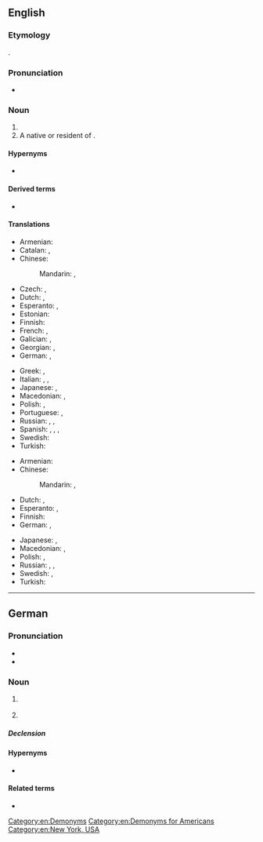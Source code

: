 ==English==

===Etymology===
{{suffix|en|New York|er|id2=inhabitant}}.

===Pronunciation===
* {{rhymes|en|ɔː(ɹ)kə(ɹ)}}

===Noun===
{{en-noun|head=[[New York]][[-er|er]]}}

# {{l|en|A [[native]] or [[resident]] of the [[state]] of [[New York]] in the [[United States of America]].}}
# A native or resident of {{l|en|New York City}}.

====Hypernyms====
* {{l|en|American}}

====Derived terms====
* {{l|en|New Yorkeress}}

====Translations====
{{trans-top|a native or resident of New York City}}
* Armenian: {{t|hy|նյույորքցի}}
* Catalan: {{t+|ca|novaiorquès|m}}, {{t+|ca|novaiorquesa|f}}
* Chinese:
*: Mandarin: {{t+|cmn|紐約人}}, {{t+|cmn|纽约人|tr=Niǔyuērén}}
* Czech: {{t|cs|Newyorčan|m}}, {{t|cs|Newyorčanka|f}}
* Dutch: {{t+|nl|New Yorker|m}}, {{t+|nl|New Yorkse|f}}
* Esperanto: {{t|eo|nov-jorkano}}, {{t|eo|novjorkano}}
* Estonian: {{t+|et|njuujorklane}}
* Finnish: {{t|fi|newyorkilainen}}
* French: {{t+|fr|New-Yorkais|m}}, {{t+|fr|New-Yorkaise|f}}
* Galician: {{t|gl|neoiorquino|m}}, {{t|gl|neoiorquina|f}}
* Georgian: {{t|ka|ნიუ-იორკელი}}, {{t|ka|ნიუ იორკელი}}
* German: {{t+|de|New Yorker|m}}, {{t|de|New Yorkerin|f}}
{{trans-mid}}
* Greek: {{t+|el|Νεοϋορκέζος|m}}, {{t|el|Νεοϋορκέζα|f}}
* Italian: {{t+|it|newyorkese|m|f}}, {{t|it|newyorchese|m|f}}, {{qualifier|dated}} {{t|it|nuovaiorchese|m|f}}
* Japanese: {{t|ja|ニューヨーカー|tr=Nyū Yōkā}}, {{t|ja|ニューヨーク人|tr=Nyū Yōku-jin}}
* Macedonian: {{t|mk|њујорчанец|m}}, {{t|mk|њујорчанка|f}}
* Polish: {{t+|pl|nowojorczyk|m}}, {{t+|pl|nowojorczanka|f}}
* Portuguese: {{t+|pt|nova-iorquino|m}}, {{t|pt|nova-iorquina|f}}
* Russian: {{t+|ru|нью-йо́ркец|m}}, {{t|ru|[[жи́тель]] [[Нью-Йорк|Нью-Йо́рка]]|m}}, {{t|ru|[[жи́тельница]] [[Нью-Йорк|Нью-Йо́рка]]|f}}
* Spanish: {{t+|es|neoyorkino|m}}, {{t+|es|neoyorquino|m}}, {{t|es|neoyorkina|f}}, {{t+|es|neoyorquina|f}}
* Swedish: {{t|sv|New York-bo|c}}
* Turkish: {{t|tr|newyorklu}}
{{trans-bottom}}

{{trans-top|a native or resident of the state of New York}}
* Armenian: {{t|hy|նյույորքցի}}
* Chinese:
*: Mandarin: {{t+|cmn|紐約人|sc=Hani}}, {{t+|cmn|纽约人|tr=Niǔyuērén|sc=Hani}}
* Dutch: {{t+|nl|New Yorker|m}}, {{t+|nl|New Yorkse|f}}
* Esperanto: {{t|eo|Nov-Jorkiano}}, {{t|eo|Novjorkiano}}
* Finnish: {{t|fi|newyorkilainen}}
* German: {{t+|de|New Yorker|m}}, {{t|de|New Yorkerin|f}}
{{trans-mid}}
* Japanese: {{t|ja|ニューヨーカー|tr=Nyū Yōkā|sc=Jpan}}, {{t|ja|ニューヨーク人|tr=Nyū Yōku-jin|sc=Jpan}}
* Macedonian: {{t|mk|њујорчанец|m}}, {{t|mk|њујорчанка|f}}
* Polish: {{t+|pl|Nowojorczyk|m}}, {{t+|pl|Nowojorczanka|f}}
* Russian: {{t+|ru|нью-йо́ркец|m}}, {{t|ru|[[жи́тель]] [[штат|шта́та]] [[Нью-Йо́рк]]|m}}, {{t|ru|[[жи́тельница]] [[штат|шта́та]] [[Нью-Йо́рк]]|f}}
* Swedish: {{t|sv|new yorkare|c}}, {{t|sv|new yorkbo|c}}
* Turkish: {{t|tr|New Yorklu}}
{{trans-bottom}}

[[Category:en:Demonyms]]
[[Category:en:Demonyms for Americans]]
[[Category:en:New York, USA]]

----

==German==

===Pronunciation===
* {{IPA|de|/njuːˈjɔːkɐ/}}
* {{audio|de|De-New Yorker.ogg|Audio}}

===Noun===
{{de-noun|m|New Yorkers|New Yorker|f=New Yorkerin}}

# {{l|en|New Yorker}} {{gloss|native or inhabitant of New York state}}
# {{l|en|New Yorker}} {{gloss|native or inhabitant of New York City}}

=====Declension=====
{{de-decl-noun-m|s}}

====Hypernyms====
* {{l|de|Amerikaner}}

====Related terms====
* {{l|de|New York}}

{{C|de|Demonyms}}
{{C|de|New York, USA}}